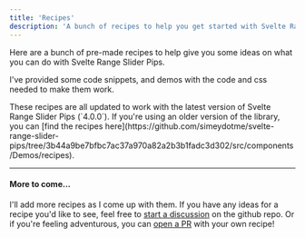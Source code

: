 ```yaml
---
title: 'Recipes'
description: 'A bunch of recipes to help you get started with Svelte Range Slider Pips'
---
```



Here are a bunch of pre-made recipes to help give you some ideas on what you 
can do with Svelte Range Slider Pips. 

I've provided some code snippets, and demos with the code and css needed to make
them work.

<Note title="Version 4" type="info">
  These recipes are all updated to work with the latest version of Svelte Range
  Slider Pips (`4.0.0`). If you're using an older version of the library, you can
  [find the recipes here](https://github.com/simeydotme/svelte-range-slider-pips/tree/3b44a9be7bfbc7ac37a970a82a2b3b1fadc3d302/src/components/Demos/recipes).
</Note>

<RecipeList>
  <Recipe name="Label inside Handle" link="month-picker" image="month-picker.png" />
  <Recipe name="Color Picker UI" link="color-picker" image="color-ui.png" />
  <Recipe name="Price Range" link="price-range" image="price-gradient.png" />
  <Recipe name="Color Zones" link="color-zones" image="color-zones.png" />
  <Recipe name="Daisy UI" link="daisy-ui" image="daisy-ui.png" />
  <Recipe name="Cute Bubbles" link="cute-bubbles" image="cute-bubbles.png" />
  <Recipe name="Itty.sh" link="itty-sh" span={2} image="itty-sh.png" />
  <Recipe name="Multi-Range" link="multi-range" image="multi-range.png" />
  <Recipe name="Positive/Negative" link="positive-negative" image="pos-neg.png" />
  <Recipe name="Sprinkler Scheduler" span={2} link="scheduler" image="sprinklers.png" />
  <Recipe name="Liquid Glass" link="liquid-glass" span={2} image="liquid-glass.png" />
  <Recipe name="Temperature" link="temperature" image="temperature.png" />
  <Recipe name="Hotel Range" link="hotel-range" image="hotel-prices.png" />
  <Recipe name="Label Colors" span={2} link="label-colors" image="ui-color-labels.png" />
</RecipeList>

---

#### More to come...

I'll add more recipes as I come up with them. If you have any ideas for a recipe
you'd like to see, feel free to [<Icon name="twemoji:speaking-head" /> start a discussion](https://github.com/simeydotme/svelte-range-slider-pips/discussions/categories/ideas)
on the github repo. Or if you're feeling adventurous, you can [<Icon name="ion:git-merge-outline" /> open a PR](https://github.com/simeydotme/svelte-range-slider-pips/pulls)
with your own recipe! <Icon name="twemoji:red-heart" />